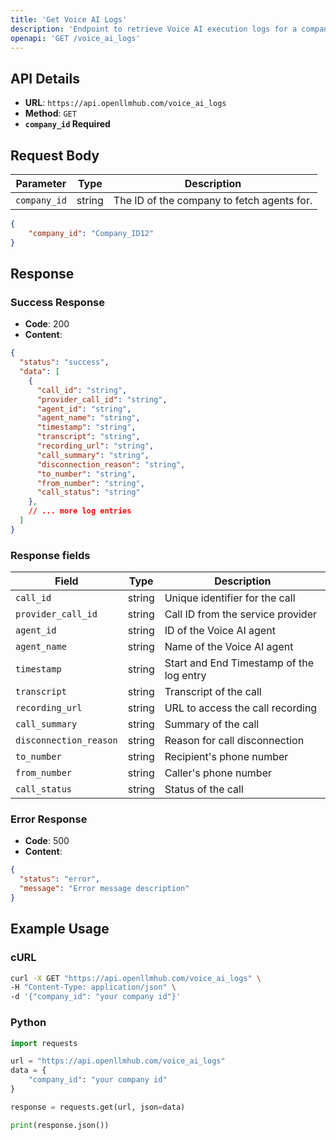 ```yaml
---
title: 'Get Voice AI Logs'
description: 'Endpoint to retrieve Voice AI execution logs for a company'
openapi: 'GET /voice_ai_logs'
---
```


## API Details

- **URL**: `https://api.openllmhub.com/voice_ai_logs`
- **Method**: `GET`
- **`company_id` Required**

## Request Body

| Parameter | Type | Description |
|-----------|------|-------------|
| `company_id` | string | The ID of the company to fetch agents for. |

```json
{
    "company_id": "Company_ID12"
}
```

## Response

### Success Response

- **Code**: 200
- **Content**: 
```json
{
  "status": "success",
  "data": [
    {
      "call_id": "string",
      "provider_call_id": "string",
      "agent_id": "string",
      "agent_name": "string",
      "timestamp": "string",
      "transcript": "string",
      "recording_url": "string",
      "call_summary": "string",
      "disconnection_reason": "string",
      "to_number": "string",
      "from_number": "string",
      "call_status": "string"
    },
    // ... more log entries
  ]
}
```

### Response fields

| Field | Type | Description |
|--------|------|-------------|
| `call_id` | string | Unique identifier for the call |
| `provider_call_id` | string | Call ID from the service provider |
| `agent_id` | string | ID of the Voice AI agent |
| `agent_name` | string | Name of the Voice AI agent |
| `timestamp` | string | Start and End Timestamp of the log entry |
| `transcript` | string | Transcript of the call |
| `recording_url` | string | URL to access the call recording |
| `call_summary` | string | Summary of the call |
| `disconnection_reason` | string | Reason for call disconnection |
| `to_number` | string | Recipient's phone number |
| `from_number` | string | Caller's phone number |
| `call_status` | string | Status of the call |

### Error Response

- **Code**: 500
- **Content**:
```json
{
  "status": "error",
  "message": "Error message description"
}
```


## Example Usage

### cURL

```bash
curl -X GET "https://api.openllmhub.com/voice_ai_logs" \
-H "Content-Type: application/json" \
-d '{"company_id": "your company id"}'
```

### Python 

```python
import requests

url = "https://api.openllmhub.com/voice_ai_logs"
data = {
    "company_id": "your company id"
}

response = requests.get(url, json=data)

print(response.json())
```